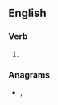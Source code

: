 ==English==

===Verb===
{{head|en|present participle}}

# {{present participle of|defile|lang=en|nocat=1}}

===Anagrams===
* {{l|en|Fielding}}, {{l|en|fielding}}